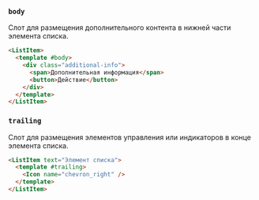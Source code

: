 ### `body`

Слот для размещения дополнительного контента в нижней части элемента списка.

```html
<ListItem>
  <template #body>
    <div class="additional-info">
      <span>Дополнительная информация</span>
      <button>Действие</button>
    </div>
  </template>
</ListItem>
```

### `trailing`

Слот для размещения элементов управления или индикаторов в конце элемента списка.

```html
<ListItem text="Элемент списка">
  <template #trailing>
    <Icon name="chevron_right" />
  </template>
</ListItem>
```

